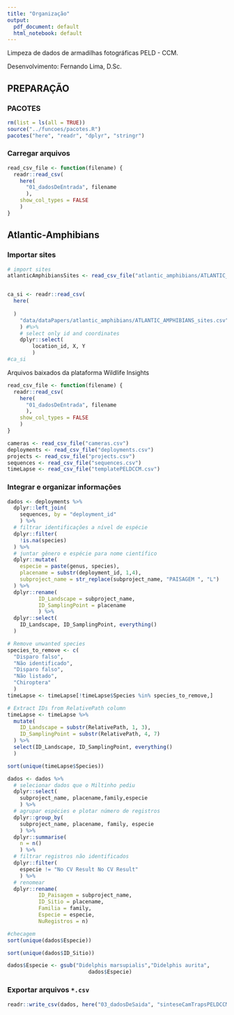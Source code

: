 ```yaml
---
title: "Organização"
output:
  pdf_document: default
  html_notebook: default
---
```


Limpeza de dados de armadilhas fotográficas PELD - CCM.

Desenvolvimento: Fernando Lima, D.Sc.

## PREPARAÇÃO

### PACOTES

```r
rm(list = ls(all = TRUE))
source("../funcoes/pacotes.R")
pacotes("here", "readr", "dplyr", "stringr")
```

### Carregar arquivos

```r
read_csv_file <- function(filename) {
  readr::read_csv(
    here(
      "01_dadosDeEntrada", filename
      ),
    show_col_types = FALSE
    )
}

```


## Atlantic-Amphibians

### Importar sites
```r
# import sites
atlanticAmphibiansSites <- read_csv_file("atlantic_amphibians/ATLANTIC_AMPHIBIANS_sites.csv")


ca_si <- readr::read_csv(
  here(
    
  )
    "data/dataPapers/atlantic_amphibians/ATLANTIC_AMPHIBIANS_sites.csv"
    ) #%>%
    # select only id and coordinates
    dplyr::select(
        location_id, X, Y
        )
#ca_si
```


Arquivos baixados da plataforma Wildlife Insights

```r
read_csv_file <- function(filename) {
  readr::read_csv(
    here(
      "01_dadosDeEntrada", filename
      ),
    show_col_types = FALSE
    )
}

cameras <- read_csv_file("cameras.csv")
deployments <- read_csv_file("deployments.csv")
projects <- read_csv_file("projects.csv")
sequences <- read_csv_file("sequences.csv")
timeLapse <- read_csv_file("templatePELDCCM.csv")
```

\newpage

### Integrar e organizar informações
```r
dados <- deployments %>%
  dplyr::left_join(
    sequences, by = "deployment_id"
    ) %>%
  # filtrar identificações a nível de espécie
  dplyr::filter(
    !is.na(species)
  ) %>%
  # juntar gênero e espécie para nome científico
  dplyr::mutate(
    especie = paste(genus, species),
    placename = substr(deployment_id, 1,4),
    subproject_name = str_replace(subproject_name, "PAISAGEM ", "L")
  ) %>%
  dplyr::rename(
          ID_Landscape = subproject_name,
          ID_SamplingPoint = placename
          ) %>%
  dplyr::select(
    ID_Landscape, ID_SamplingPoint, everything()
  )
```

```r
# Remove unwanted species
species_to_remove <- c(
  "Disparo falso",
  "Não identificado",
  "Disparo falso",
  "Não listado",
  "Chiroptera"
  )
timeLapse <- timeLapse[!timeLapse$Species %in% species_to_remove,]

# Extract IDs from RelativePath column
timeLapse <- timeLapse %>%
  mutate(
    ID_Landscape = substr(RelativePath, 1, 3),
    ID_SamplingPoint = substr(RelativePath, 4, 7)
  ) %>%
  select(ID_Landscape, ID_SamplingPoint, everything()
  )

sort(unique(timeLapse$Species))
```


```r
dados <- dados %>%
  # selecionar dados que o Miltinho pediu
  dplyr::select(
    subproject_name, placename,family,especie
    ) %>%
  # agrupar espécies e plotar número de registros
  dplyr::group_by(
    subproject_name, placename, family, especie
    ) %>%
  dplyr::summarise(
    n = n()
    ) %>%
  # filtrar registros não identificados
  dplyr::filter(
    especie != "No CV Result No CV Result"
    ) %>%
  # renomear
  dplyr::rename(
          ID_Paisagem = subproject_name,
          ID_Sitio = placename,
          Familia = family,
          Especie = especie,
          NuRegistros = n)

#checagem
sort(unique(dados$Especie))

sort(unique(dados$ID_Sitio))

dados$Especie <- gsub("Didelphis marsupialis","Didelphis aurita",
                          dados$Especie)

```

### Exportar arquivos `*.csv`

```r
readr::write_csv(dados, here("03_dadosDeSaida", "sinteseCamTrapsPELDCCM.csv"))
```
